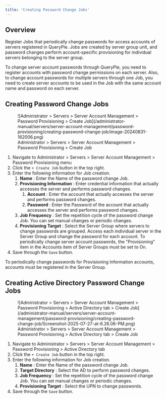 ```yaml
---
title: 'Creating Password Change Jobs'
---
```



## Overview

Register Jobs that periodically change passwords for access accounts of servers registered in QueryPie. Jobs are created by server group unit, and password changes perform account-specific provisioning for individual servers belonging to the server group.

<Callout type="info">
To change server account passwords through QueryPie, you need to register accounts with password change permissions on each server. Also, to change account passwords for multiple servers through one Job, you need to create server accounts to be used in the Job with the same account name and password on each server.
</Callout>


## Creating Password Change Jobs

<figure data-layout="center" data-align="center">
![Administrator &gt; Servers &gt; Server Account Management &gt; Password Provisioning &gt; Create Job](/administrator-manual/servers/server-account-management/password-provisioning/creating-password-change-job/image-20240831-162006.png)
<figcaption>
Administrator &gt; Servers &gt; Server Account Management &gt; Password Provisioning &gt; Create Job
</figcaption>
</figure>

1. Navigate to Administrator &gt; Servers &gt; Server Account Management &gt; Password Provisioning menu
2. Click the `+ Create Job` button in the top right.
3. Enter the following information for Job creation.
    1.  **Name** : Enter the Name of the password change Job.
    2.  **Provisioning Information** : Enter credential information that actually accesses the server and performs password changes.
        1.  **Account** : Enter the account that actually accesses the server and performs password changes.
        2.  **Password** : Enter the Password of the account that actually accesses the server and performs password changes.
    3.  **Job Frequency** : Set the repetition cycle of the password change Job. You can set manual changes or periodic changes.
    4.  **Provisioning Target** : Select the Server Group where servers to change passwords are grouped. Access each individual server in the Server Group and change the password for each account. To periodically change server account passwords, the "Provisioning" item in the Accounts item of Server Groups must be set to On.
4. Save through the `Save` button.

<Callout type="info">
To periodically change passwords for Provisioning Information accounts, accounts must be registered in the Server Group.
</Callout>


## Creating Active Directory Password Change Jobs

<figure data-layout="center" data-align="center">
![Administrator &gt; Servers &gt; Server Account Management &gt; Password Provisioning &gt; Active Directory tab &gt; Create Job](/administrator-manual/servers/server-account-management/password-provisioning/creating-password-change-job/Screenshot-2025-07-27-at-6.26.06-PM.png)
<figcaption>
Administrator &gt; Servers &gt; Server Account Management &gt; Password Provisioning &gt; Active Directory tab &gt; Create Job
</figcaption>
</figure>

1. Navigate to Administrator &gt; Servers &gt; Server Account Management &gt; Password Provisioning &gt; Active Directory tab
2. Click the `+ Create Job` button in the top right.
3. Enter the following information for Job creation.
    1.  **Name** : Enter the Name of the password change Job.
    2.  **Target Directory** : Select the AD to perform password changes.  
    3.  **Job Frequency** : Set the repetition cycle of the password change Job. You can set manual changes or periodic changes.
    4.  **Provisioning Target** : Select the UPN to change passwords. 
4. Save through the `Save` button.


